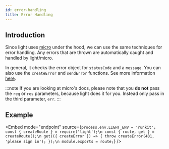 ```yaml
---
id: error-handling
title: Error Handling
---
```


## Introduction

Since light uses [micro](https://github.com/vercel/micro) under the hood, we can use the same techniques for error handling. Any errors that are thrown are automatically caught and handled by light/micro.

<!-- TODO: link to api docs -->
In general, it checks the error object for `statusCode` and a `message`. You can also use the `createError` and `sendError` functions. See more information [here](https://github.com/vercel/micro#error-handling).

:::note
If you are looking at micro's docs, please note that you **do not** pass the `req` or `res` parameters, because light does it for you. Instead only pass in the third parameter, `err`.
:::

## Example

<!-- TODO: add `sendError` example -->


<Embed mode="endpoint" source={`process.env.LIGHT_ENV = 'runkit';
const { createRoute } = require('light');\n
const { route, get } = createRoute();\n
get(({ createError }) => {
  throw createError(401, 'please sign in');
});\n
module.exports = route;`} />
